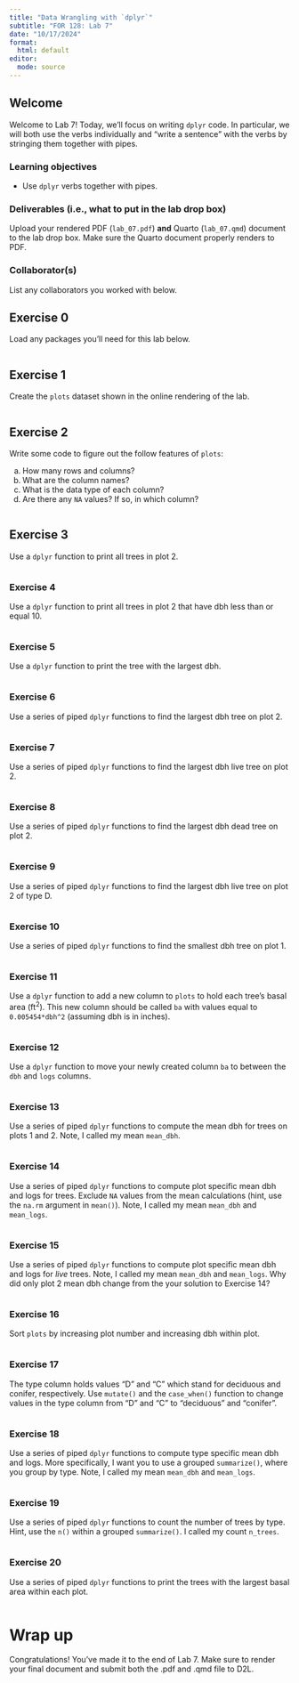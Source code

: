 ```yaml
---
title: "Data Wrangling with `dplyr`"
subtitle: "FOR 128: Lab 7"
date: "10/17/2024"
format:
  html: default
editor: 
  mode: source
---
```


## Welcome

Welcome to Lab 7! Today, we'll focus on writing `dplyr` code. In particular, we will both use the verbs individually and "write a sentence" with the verbs by stringing them together with pipes. 

### Learning objectives

-   Use `dplyr` verbs together with pipes. 

### Deliverables (i.e., what to put in the lab drop box)

Upload your rendered PDF (`lab_07.pdf`) **and** Quarto (`lab_07.qmd`) document to the lab drop box. Make sure the Quarto document properly renders to PDF.

### Collaborator(s)

List any collaborators you worked with below. 


## Exercise 0

Load any packages you'll need for this lab below.

```r

```


## Exercise 1

Create the `plots` dataset shown in the online rendering of the lab. 

```r

```



## Exercise 2

Write some code to figure out the follow features of `plots`:

  a. How many rows and columns?
  b. What are the column names?
  c. What is the data type of each column?
  d. Are there any `NA` values? If so, in which column?
  
```r

```

  
## Exercise 3

Use a `dplyr` function to print all trees in plot 2. 

```r

```

### Exercise 4

Use a `dplyr` function to print all trees in plot 2 that have dbh less than or equal 10. 

```r

```

### Exercise 5

Use a `dplyr` function to print the tree with the largest dbh. 

```r

```

### Exercise 6

Use a series of piped `dplyr` functions to find the largest dbh tree on plot 2.

```r

```

### Exercise 7

Use a series of piped `dplyr` functions to find the largest dbh live tree on plot 2. 

```r

```

### Exercise 8

Use a series of piped `dplyr` functions to find the largest dbh dead tree on plot 2. 

```r

```

### Exercise 9

Use a series of piped `dplyr` functions to find the largest dbh live tree on plot 2 of type D. 

```r

```

### Exercise 10

Use a series of piped `dplyr` functions to find the smallest dbh tree on plot 1. 

```r

```

### Exercise 11

Use a `dplyr` function to add a new column to `plots` to hold each tree's basal area (ft$^2$). This new column should be called `ba` with values equal to `0.005454*dbh^2` (assuming dbh is in inches).

```r

```

### Exercise 12

Use a `dplyr` function to move your newly created column `ba` to between the `dbh` and `logs` columns.

```r

```

### Exercise 13

Use a series of piped `dplyr` functions to compute the mean dbh for trees on plots 1 and 2. Note, I called my mean `mean_dbh`.

```r

```

### Exercise 14

Use a series of piped `dplyr` functions to compute plot specific mean dbh and logs for trees. Exclude `NA` values from the mean calculations (hint, use the `na.rm` argument in `mean()`). Note, I called my mean `mean_dbh` and `mean_logs`.

```r

```

### Exercise 15

Use a series of piped `dplyr` functions to compute plot specific mean dbh and logs for *live* trees. Note, I called my mean `mean_dbh` and `mean_logs`. Why did only plot 2 mean dbh change from the your solution to Exercise 14?

```r

```

### Exercise 16

Sort `plots` by increasing plot number and increasing dbh within plot. 

```r

```

### Exercise 17

The type column holds values "D" and "C" which stand for deciduous and conifer, respectively. Use `mutate()` and the `case_when()` function to change values in the type column from "D" and "C" to "deciduous" and "conifer". 
```r

```


### Exercise 18

Use a series of piped `dplyr` functions to compute type specific mean dbh and logs. More specifically, I want you to use a grouped `summarize()`, where you group by type. Note, I called my mean `mean_dbh` and `mean_logs`.

```r

```

### Exercise 19

Use a series of piped `dplyr` functions to count the number of trees by type. Hint, use the `n()` within a grouped `summarize()`. I called my count `n_trees`.

```r

```

### Exercise 20

Use a series of piped `dplyr` functions to print the trees with the largest basal area within each plot. 

```r

```


# Wrap up

Congratulations! You've made it to the end of Lab 7. Make sure to render your final document and submit both the .pdf and .qmd file to D2L.
